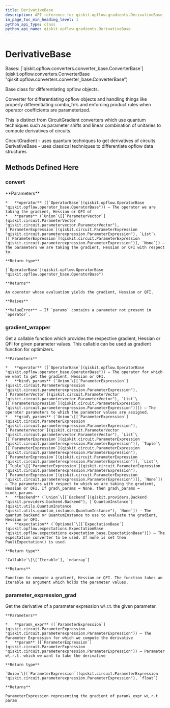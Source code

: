 ```yaml
---
title: DerivativeBase
description: API reference for qiskit.opflow.gradients.DerivativeBase
in_page_toc_min_heading_level: 1
python_api_type: class
python_api_name: qiskit.opflow.gradients.DerivativeBase
---
```


# DerivativeBase

<Class id="qiskit.opflow.gradients.DerivativeBase" github="https://github.com/qiskit/qiskit/tree/stable/0.23/qiskit/opflow/gradients/derivative_base.py" signature="DerivativeBase">
  Bases: [`qiskit.opflow.converters.converter_base.ConverterBase`](qiskit.opflow.converters.ConverterBase "qiskit.opflow.converters.converter_base.ConverterBase")

  Base class for differentiating opflow objects.

  Converter for differentiating opflow objects and handling things like properly differentiating combo\_fn’s and enforcing product rules when operator coefficients are parameterized.

  This is distinct from CircuitGradient converters which use quantum techniques such as parameter shifts and linear combination of unitaries to compute derivatives of circuits.

  CircuitGradient - uses quantum techniques to get derivatives of circuits DerivativeBase - uses classical techniques to differentiate opflow data structures

  ## Methods Defined Here

  ### convert

  <Function id="qiskit.opflow.gradients.DerivativeBase.convert" name="convert" signature="abstract DerivativeBase.convert(operator, params=None)">
    **Parameters**

    *   **operator** ([`OperatorBase`](qiskit.opflow.OperatorBase "qiskit.opflow.operator_base.OperatorBase")) – The operator we are taking the gradient, Hessian or QFI of
    *   **params** (`Union`\[[`ParameterVector`](qiskit.circuit.ParameterVector "qiskit.circuit.parametervector.ParameterVector"), [`ParameterExpression`](qiskit.circuit.ParameterExpression "qiskit.circuit.parameterexpression.ParameterExpression"), `List`\[[`ParameterExpression`](qiskit.circuit.ParameterExpression "qiskit.circuit.parameterexpression.ParameterExpression")], `None`]) – The parameters we are taking the gradient, Hessian or QFI with respect to.

    **Return type**

    [`OperatorBase`](qiskit.opflow.OperatorBase "qiskit.opflow.operator_base.OperatorBase")

    **Returns**

    An operator whose evaluation yields the gradient, Hessian or QFI.

    **Raises**

    **ValueError** – If `params` contains a parameter not present in `operator`.
  </Function>

  ### gradient\_wrapper

  <Function id="qiskit.opflow.gradients.DerivativeBase.gradient_wrapper" name="gradient_wrapper" signature="DerivativeBase.gradient_wrapper(operator, bind_params, grad_params=None, backend=None, expectation=None)">
    Get a callable function which provides the respective gradient, Hessian or QFI for given parameter values. This callable can be used as gradient function for optimizers.

    **Parameters**

    *   **operator** ([`OperatorBase`](qiskit.opflow.OperatorBase "qiskit.opflow.operator_base.OperatorBase")) – The operator for which we want to get the gradient, Hessian or QFI.
    *   **bind\_params** (`Union`\[[`ParameterExpression`](qiskit.circuit.ParameterExpression "qiskit.circuit.parameterexpression.ParameterExpression"), [`ParameterVector`](qiskit.circuit.ParameterVector "qiskit.circuit.parametervector.ParameterVector"), `List`\[[`ParameterExpression`](qiskit.circuit.ParameterExpression "qiskit.circuit.parameterexpression.ParameterExpression")]]) – The operator parameters to which the parameter values are assigned.
    *   **grad\_params** (`Union`\[[`ParameterExpression`](qiskit.circuit.ParameterExpression "qiskit.circuit.parameterexpression.ParameterExpression"), [`ParameterVector`](qiskit.circuit.ParameterVector "qiskit.circuit.parametervector.ParameterVector"), `List`\[[`ParameterExpression`](qiskit.circuit.ParameterExpression "qiskit.circuit.parameterexpression.ParameterExpression")], `Tuple`\[[`ParameterExpression`](qiskit.circuit.ParameterExpression "qiskit.circuit.parameterexpression.ParameterExpression"), [`ParameterExpression`](qiskit.circuit.ParameterExpression "qiskit.circuit.parameterexpression.ParameterExpression")], `List`\[`Tuple`\[[`ParameterExpression`](qiskit.circuit.ParameterExpression "qiskit.circuit.parameterexpression.ParameterExpression"), [`ParameterExpression`](qiskit.circuit.ParameterExpression "qiskit.circuit.parameterexpression.ParameterExpression")]], `None`]) – The parameters with respect to which we are taking the gradient, Hessian or QFI. If grad\_params = None, then grad\_params = bind\_params
    *   **backend** (`Union`\[[`Backend`](qiskit.providers.Backend "qiskit.providers.backend.Backend"), [`QuantumInstance`](qiskit.utils.QuantumInstance "qiskit.utils.quantum_instance.QuantumInstance"), `None`]) – The quantum backend or QuantumInstance to use to evaluate the gradient, Hessian or QFI.
    *   **expectation** (`Optional`\[[`ExpectationBase`](qiskit.opflow.expectations.ExpectationBase "qiskit.opflow.expectations.expectation_base.ExpectationBase")]) – The expectation converter to be used. If none is set then PauliExpectation() is used.

    **Return type**

    `Callable`\[\[`Iterable`], `ndarray`]

    **Returns**

    Function to compute a gradient, Hessian or QFI. The function takes an iterable as argument which holds the parameter values.
  </Function>

  ### parameter\_expression\_grad

  <Function id="qiskit.opflow.gradients.DerivativeBase.parameter_expression_grad" name="parameter_expression_grad" signature="static DerivativeBase.parameter_expression_grad(param_expr, param)">
    Get the derivative of a parameter expression w\.r.t. the given parameter.

    **Parameters**

    *   **param\_expr** ([`ParameterExpression`](qiskit.circuit.ParameterExpression "qiskit.circuit.parameterexpression.ParameterExpression")) – The Parameter Expression for which we compute the derivative
    *   **param** ([`ParameterExpression`](qiskit.circuit.ParameterExpression "qiskit.circuit.parameterexpression.ParameterExpression")) – Parameter w\.r.t. which we want to take the derivative

    **Return type**

    `Union`\[[`ParameterExpression`](qiskit.circuit.ParameterExpression "qiskit.circuit.parameterexpression.ParameterExpression"), `float`]

    **Returns**

    ParameterExpression representing the gradient of param\_expr w\.r.t. param
  </Function>
</Class>

